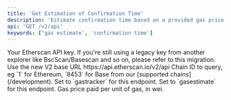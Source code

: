 ```yaml
---
title: 'Get Estimation of Confirmation Time'
description: 'Estimate confirmation time based on a provided gas price.'
api: 'GET /v2/api'
keywords: ['gas estimate', 'confirmation time']
---
```



<CreditChip description="Returns the estimated time for a transaction to be confirmed" />

  <ParamField query="apikey" type="string">
    Your Etherscan API key. If you're still using a legacy key from another explorer like BscScan/Basescan and so on, please refer to this migration.
  </ParamField>
  <ParamField path="v2" type="string" default="v2">
    Use the new V2 base URL https://api.etherscan.io/v2/api
  </ParamField>
  <ParamField query="chainid" type="string" default="1">
    Chain ID to query, eg `1` for Ethereum, `8453` for Base from our [supported chains](/development).
  </ParamField>
  <ParamField query="module" type="string" default="gastracker">
    Set to `gastracker` for this endpoint.
  </ParamField>
  <ParamField query="action" type="string" default="gasestimate">
    Set to `gasestimate` for this endpoint.
  </ParamField>
  <ParamField query="gasprice" type="string" default="2000000000">
    Gas price paid per unit of gas, in wei.
  </ParamField>

